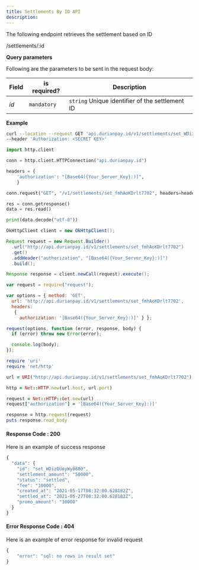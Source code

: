 ```yaml
---
title: Settlements By ID API
description:
---
```


<div class = 'right-component'></div>

<div class = 'left-side'>


The following endpoint retrieves the settlement based on ID

<url get = ""><div class = "ib">/settlements/:id</div></url>

</div>

<div class = 'full-side'>

<div class = 'left-side'>

**Query parameters**

Following are the parameters to be sent in the request body:

| Field |	is required? |	Description |
| ------- | ------------- | ------------- |
| _id_ |	`mandatory` |	`string` Unique identifier of the settlement ID |

</div>

<div class = 'right-code'>

**Example**

<MultiCodeBlock>

```bash
curl --location --request GET 'api.durianpay.id/v1/settlements/set_WDizQUoyWy8680' \
--header 'Authorization: <SECRET KEY>'
```

```python
import http.client

conn = http.client.HTTPConnection("api.durianpay.id")

headers = {
    'authorization': "[Base64({Your_Server_Key}:)]",
    }

conn.request("GET", "/v1/settlements/set_fmhAoKDrlt7702", headers=headers)

res = conn.getresponse()
data = res.read()

print(data.decode("utf-8"))
```

```java
OkHttpClient client = new OkHttpClient();

Request request = new Request.Builder()
  .url("http://api.durianpay.id/v1/settlements/set_fmhAoKDrlt7702")
  .get()
  .addHeader("authorization", "[Base64({Your_Server_Key}:)]")
  .build();

Response response = client.newCall(request).execute();
```

```js
var request = require("request");

var options = { method: 'GET',
  url: 'http://api.durianpay.id/v1/settlements/set_fmhAoKDrlt7702',
  headers: 
   { 
     authorization: '[Base64({Your_Server_Key}:)]' } };

request(options, function (error, response, body) {
  if (error) throw new Error(error);

  console.log(body);
});
```

```ruby
require 'uri'
require 'net/http'

url = URI("http://api.durianpay.id/v1/settlements/set_fmhAoKDrlt7702")

http = Net::HTTP.new(url.host, url.port)

request = Net::HTTP::Get.new(url)
request["authorization"] = '[Base64({Your_Server_Key}:)]'

response = http.request(request)
puts response.read_body
```

</MultiCodeBlock>

</div>

</div>

<div class = 'right-code ml-60'>

#### Response Code : 200 
Here is an example of success response

```js
{
  "data": {
    "id": "set_WDizQUoyWy8680",
    "settlement_amount": "50000",
    "status": "settled",
    "fee": "10000",
    "created_at": "2021-05-17T08:32:00.628182Z",
    "settled_at": "2021-05-27T08:32:00.628182Z",
    "promo_amount": "10000"
  }
}
```

#### Error Response Code : 404
Here is an example of error response for invalid request

```js
{
    "error": "sql: no rows in result set"
}
```

</div>